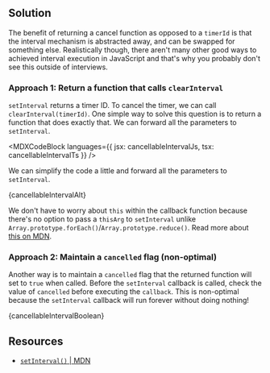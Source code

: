 

## Solution

The benefit of returning a cancel function as opposed to a `timerId` is that the interval mechanism is abstracted away, and can be swapped for something else. Realistically though, there aren't many other good ways to achieved interval execution in JavaScript and that's why you probably don't see this outside of interviews.

### Approach 1: Return a function that calls `clearInterval`

`setInterval` returns a timer ID. To cancel the timer, we can call `clearInterval(timerId)`. One simple way to solve this question is to return a function that does exactly that. We can forward all the parameters to `setInterval`.

<MDXCodeBlock
  languages={{ jsx: cancellableIntervalJs, tsx: cancellableIntervalTs }}
/>

We can simplify the code a little and forward all the parameters to `setInterval`.

<MDXCodeBlock>{cancellableIntervalAlt}</MDXCodeBlock>

We don't have to worry about `this` within the callback function because there's no option to pass a `thisArg` to `setInterval` unlike `Array.prototype.forEach()`/`Array.prototype.reduce()`. Read more about [this on MDN](https://developer.mozilla.org/en-US/docs/Web/API/setInterval#the_this_problem).

### Approach 2: Maintain a `cancelled` flag (non-optimal)

Another way is to maintain a `cancelled` flag that the returned function will set to `true` when called. Before the `setInterval` callback is called, check the value of `cancelled` before executing the `callback`. This is non-optimal because the `setInterval` callback will run forever without doing nothing!

<MDXCodeBlock>{cancellableIntervalBoolean}</MDXCodeBlock>

## Resources

- [`setInterval()` | MDN](https://developer.mozilla.org/en-US/docs/Web/API/setInterval)
